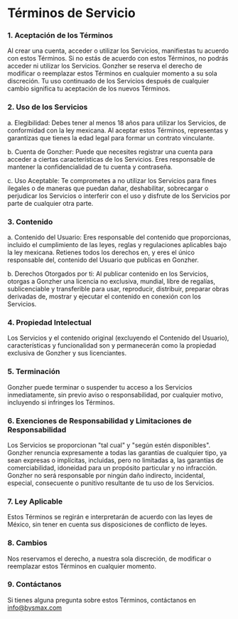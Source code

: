 # Términos de Servicio

### 1. Aceptación de los Términos

Al crear una cuenta, acceder o utilizar los Servicios, manifiestas tu acuerdo con estos Términos. Si no estás de acuerdo con estos Términos, no podrás acceder ni utilizar los Servicios. Gonzher se reserva el derecho de modificar o reemplazar estos Términos en cualquier momento a su sola discreción. Tu uso continuado de los Servicios después de cualquier cambio significa tu aceptación de los nuevos Términos.

### 2. Uso de los Servicios

a. Elegibilidad: Debes tener al menos 18 años para utilizar los Servicios, de conformidad con la ley mexicana. Al aceptar estos Términos, representas y garantizas que tienes la edad legal para formar un contrato vinculante.

b. Cuenta de Gonzher: Puede que necesites registrar una cuenta para acceder a ciertas características de los Servicios. Eres responsable de mantener la confidencialidad de tu cuenta y contraseña.

c. Uso Aceptable: Te comprometes a no utilizar los Servicios para fines ilegales o de maneras que puedan dañar, deshabilitar, sobrecargar o perjudicar los Servicios o interferir con el uso y disfrute de los Servicios por parte de cualquier otra parte.

### 3. Contenido

a. Contenido del Usuario: Eres responsable del contenido que proporcionas, incluido el cumplimiento de las leyes, reglas y regulaciones aplicables bajo la ley mexicana. Retienes todos los derechos en, y eres el único responsable del, contenido del Usuario que publicas en Gonzher.

b. Derechos Otorgados por ti: Al publicar contenido en los Servicios, otorgas a Gonzher una licencia no exclusiva, mundial, libre de regalías, sublicenciable y transferible para usar, reproducir, distribuir, preparar obras derivadas de, mostrar y ejecutar el contenido en conexión con los Servicios.

### 4. Propiedad Intelectual

Los Servicios y el contenido original (excluyendo el Contenido del Usuario), características y funcionalidad son y permanecerán como la propiedad exclusiva de Gonzher y sus licenciantes.

### 5. Terminación

Gonzher puede terminar o suspender tu acceso a los Servicios inmediatamente, sin previo aviso o responsabilidad, por cualquier motivo, incluyendo si infringes los Términos.

### 6. Exenciones de Responsabilidad y Limitaciones de Responsabilidad

Los Servicios se proporcionan "tal cual" y "según estén disponibles". Gonzher renuncia expresamente a todas las garantías de cualquier tipo, ya sean expresas o implícitas, incluidas, pero no limitadas a, las garantías de comerciabilidad, idoneidad para un propósito particular y no infracción. Gonzher no será responsable por ningún daño indirecto, incidental, especial, consecuente o punitivo resultante de tu uso de los Servicios.

### 7. Ley Aplicable

Estos Términos se regirán e interpretarán de acuerdo con las leyes de México, sin tener en cuenta sus disposiciones de conflicto de leyes.

### 8. Cambios

Nos reservamos el derecho, a nuestra sola discreción, de modificar o reemplazar estos Términos en cualquier momento.

### 9. Contáctanos

Si tienes alguna pregunta sobre estos Términos, contáctanos en info@bysmax.com
